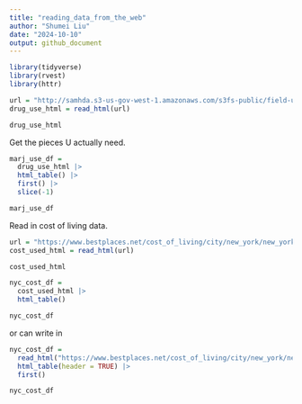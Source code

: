 ```yaml
---
title: "reading_data_from_the_web"
author: "Shumei Liu"
date: "2024-10-10"
output: github_document
---
```


```r
library(tidyverse)
library(rvest)
library(httr)
```

```r
url = "http://samhda.s3-us-gov-west-1.amazonaws.com/s3fs-public/field-uploads/2k15StateFiles/NSDUHsaeShortTermCHG2015.htm"
drug_use_html = read_html(url)

drug_use_html
```

Get the pieces U actually need.

```r
marj_use_df = 
  drug_use_html |>
  html_table() |>
  first() |>
  slice(-1)

marj_use_df
```

Read in cost of living data.

```r
url = "https://www.bestplaces.net/cost_of_living/city/new_york/new_york"
cost_used_html = read_html(url)

cost_used_html

nyc_cost_df = 
  cost_used_html |>
  html_table()

nyc_cost_df
```

or can write in

```r
nyc_cost_df = 
  read_html("https://www.bestplaces.net/cost_of_living/city/new_york/new_york") |>
  html_table(header = TRUE) |>
  first()

nyc_cost_df
```




